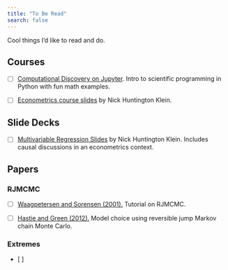 ```yaml
---
title: "To Be Read"
search: false
---
```


Cool things I'd like to read and do. 

## Courses 

- [ ] [Computational Discovery on Jupyter](https://computational-discovery-on-jupyter.github.io/Computational-Discovery-on-Jupyter/). Intro to scientific programming in Python with fun math examples.

- [ ] [Econometrics course slides](https://nickch-k.github.io/EconometricsSlides/) by Nick Huntington Klein.

## Slide Decks 

- [ ] [Multivariable Regression Slides](https://nickch-k.github.io/EconometricsSlides/Week_04/Week_04_Slides_2_Multivariate_Regression.html#6) by Nick Huntington Klein. Includes causal discussions in an econometrics context.   

## Papers

### RJMCMC 

- [ ] [Waagpetersen and Sorensen (2001).](https://doi.org/10.1111/j.1751-5823.2001.tb00479.x) Tutorial on RJMCMC.  

- [ ] [Hastie and Green (2012).](https://doi.org/10.1111/j.1467-9574.2012.00516.x) Model choice using reversible jump Markov chain Monte Carlo.  


### Extremes

- [ ] 

